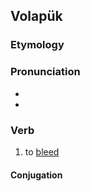 ==Volapük==

===Etymology===
{{suffix|vo|blud|ön}}

===Pronunciation===
* {{IPA|vo|/bluˈdøn/}}
* {{hyphenation|vo|blu|dön}}

===Verb===
{{head|vo|verb}}

# to [[bleed]]

====Conjugation====
{{vo-conj}}